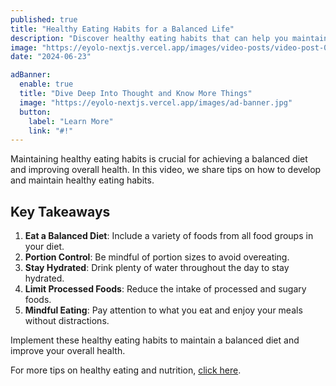 ```yaml
---
published: true
title: "Healthy Eating Habits for a Balanced Life"
description: "Discover healthy eating habits that can help you maintain a balanced diet and improve your overall health."
image: "https://eyolo-nextjs.vercel.app/images/video-posts/video-post-03.jpg"
date: "2024-06-23"

adBanner:
  enable: true
  title: "Dive Deep Into Thought and Know More Things"
  image: "https://eyolo-nextjs.vercel.app/images/ad-banner.jpg"
  button:
    label: "Learn More"
    link: "#!"
---
```


Maintaining healthy eating habits is crucial for achieving a balanced diet and improving overall health. In this video, we share tips on how to develop and maintain healthy eating habits.

<CustomVideo title="" type="youtube" video_id="7UDx1RF9Oho" />

## Key Takeaways

1. **Eat a Balanced Diet**: Include a variety of foods from all food groups in your diet.
2. **Portion Control**: Be mindful of portion sizes to avoid overeating.
3. **Stay Hydrated**: Drink plenty of water throughout the day to stay hydrated.
4. **Limit Processed Foods**: Reduce the intake of processed and sugary foods.
5. **Mindful Eating**: Pay attention to what you eat and enjoy your meals without distractions.

Implement these healthy eating habits to maintain a balanced diet and improve your overall health.

For more tips on healthy eating and nutrition, [click here](#!).
